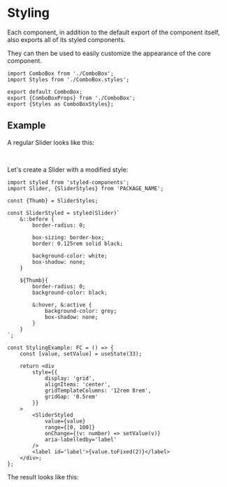 

<Meta title="Styling"/>

# Styling

Each component, in addition to the default export of the component itself, also exports all of its styled components.

They can then be used to easily customize the appearance of the core component.

```tsx
import ComboBox from './ComboBox';
import Styles from './ComboBox.styles';

export default ComboBox;
export {ComboBoxProps} from './ComboBox';
export {Styles as ComboBoxStyles};
```

## Example

A regular Slider looks like this:

<StylingExample/>

<br/>

Let's create a Slider with a modified style:

```tsx
import styled from 'styled-components';
import Slider, {SliderStyles} from 'PACKAGE_NAME';

const {Thumb} = SliderStyles;

const SliderStyled = styled(Slider)`
	&::before {
		border-radius: 0;

		box-sizing: border-box;
		border: 0.125rem solid black;

		background-color: white;
		box-shadow: none;
	}

	${Thumb}{
		border-radius: 0;
		background-color: black;

		&:hover, &:active {
			background-color: grey;
			box-shadow: none;
		}
	}
`;

const StylingExample: FC = () => {
	const [value, setValue] = useState(33);

	return <div
		style={{
			display: 'grid',
			alignItems: 'center',
			gridTemplateColumns: '12rem 8rem',
			gridGap: '0.5rem'
		}}
	>
		<SliderStyled
			value={value}
			range={[0, 100]}
			onChange={(v: number) => setValue(v)}
			aria-labelledby='label'
		/>
		<label id='label'>{value.toFixed(2)}</label>
	</div>;
};
```

The result looks like this:
<StylingExample styled={true}/>